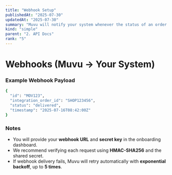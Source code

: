 ```yaml
---
title: "Webhook Setup"
publishedAt: "2025-07-30"
updatedAt: "2025-07-30"
summary: "Muvu will notify your system whenever the status of an order changes by sending a `POST` request to your configured webhook URL."
kind: "simple"
parent: "2. API Docs"
rank: "5"
---
```


# Webhooks (Muvu → Your System)

### Example Webhook Payload
```bash
{
  "id": "MOV123",
  "integration_order_id": "SHOP123456",
  "status": "delivered",
  "timestamp": "2025-07-16T08:42:00Z"
}
```

### Notes

- You will provide your **webhook URL** and **secret key** in the onboarding dashboard.
- We recommend verifying each request using **HMAC-SHA256** and the shared secret.
- If webhook delivery fails, Muvu will retry automatically with **exponential backoff**, up to **5 times**.